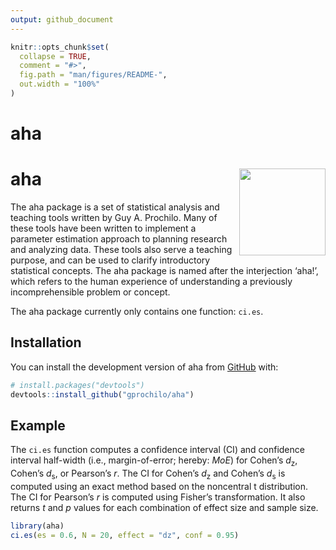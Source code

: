 ```yaml
---
output: github_document
---
```


<!-- README.md is generated from README.Rmd. Please edit that file -->

```r
knitr::opts_chunk$set(
  collapse = TRUE,
  comment = "#>",
  fig.path = "man/figures/README-",
  out.width = "100%"
)
```
# aha

<!-- badges: start -->
# aha <img src='man/figures/logo.png' align="right" height="138.5" />
<!-- badges: end -->

The aha package is a set of statistical analysis and teaching tools written by Guy A. Prochilo. Many of these tools have been written to implement a parameter estimation approach to planning research and analyzing data. These tools also serve a teaching purpose, and can be used to clarify introductory statistical concepts. The aha package is named after the interjection 'aha!', which refers to the human experience of understanding a previously incomprehensible problem or concept.

The aha package currently only contains one function: `ci.es`.

## Installation

<!-- You can install the released version of aha from [CRAN](https://CRAN.R-project.org) with: -->

<!-- ``` r -->
<!-- install.packages("aha") -->
<!-- ``` -->

You can install the development version of aha from [GitHub](https://github.com/gprochilo) with:

``` r
# install.packages("devtools")
devtools::install_github("gprochilo/aha")
```
## Example

The `ci.es` function computes a confidence interval (CI) and confidence interval half-width (i.e., margin-of-error; hereby: _MoE_) for Cohen's _d_~z~, Cohen's _d_~s~, or Pearson's _r_. The CI for Cohen's _d_~z~ and Cohen's _d_~s~ is computed using an exact method based on the noncentral t distribution. The CI for Pearson's _r_ is computed using Fisher's transformation. It also returns _t_ and _p_ values for each combination of effect size and sample size. 

```r
library(aha)
ci.es(es = 0.6, N = 20, effect = "dz", conf = 0.95)
```

<!-- What is special about using `README.Rmd` instead of just `README.md`? You can include R chunks like so: -->

<!-- ```{r cars} -->
<!-- summary(cars) -->
<!-- ``` -->

<!-- You'll still need to render `README.Rmd` regularly, to keep `README.md` up-to-date. -->

<!-- You can also embed plots, for example: -->

<!-- ```{r pressure, echo = FALSE} -->
<!-- plot(pressure) -->
<!-- ``` -->

<!-- In that case, don't forget to commit and push the resulting figure files, so they display on GitHub! -->
